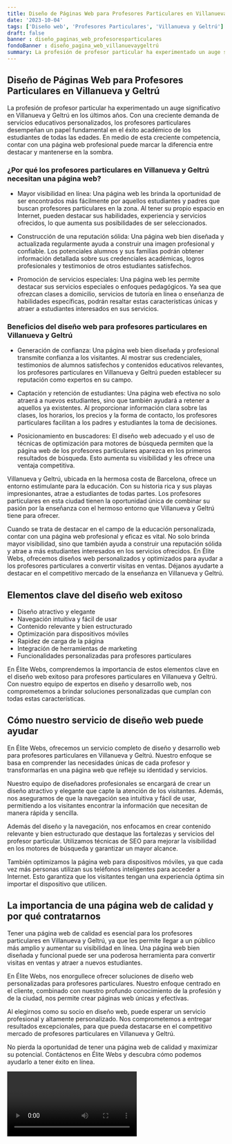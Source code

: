 ```yaml
---
title: Diseño de Páginas Web para Profesores Particulares en Villanueva y Geltrú
date: '2023-10-04'
tags: ['Diseño web', 'Profesores Particulares', 'Villanueva y Geltrú']
draft: false
banner : diseño_paginas_web_profesoresparticulares
fondoBanner : diseño_pagina_web_villanuevaygeltrú
summary: La profesión de profesor particular ha experimentado un auge significativo en Villanueva y Geltrú en los últimos años. Con una creciente demanda de servicios educativos personalizados, los profesores particulares desempeñan un papel fundamental en el éxito académico de los estudiantes de todas las edades. En medio de esta creciente competencia, contar con una página web profesional puede marcar la diferencia entre destacar y mantenerse en la sombra.
---
```


## Diseño de Páginas Web para Profesores Particulares en Villanueva y Geltrú

La profesión de profesor particular ha experimentado un auge significativo en Villanueva y Geltrú en los últimos años. Con una creciente demanda de servicios educativos personalizados, los profesores particulares desempeñan un papel fundamental en el éxito académico de los estudiantes de todas las edades. En medio de esta creciente competencia, contar con una página web profesional puede marcar la diferencia entre destacar y mantenerse en la sombra.

### ¿Por qué los profesores particulares en Villanueva y Geltrú necesitan una página web?

- Mayor visibilidad en línea: Una página web les brinda la oportunidad de ser encontrados más fácilmente por aquellos estudiantes y padres que buscan profesores particulares en la zona. Al tener su propio espacio en Internet, pueden destacar sus habilidades, experiencia y servicios ofrecidos, lo que aumenta sus posibilidades de ser seleccionados.

- Construcción de una reputación sólida: Una página web bien diseñada y actualizada regularmente ayuda a construir una imagen profesional y confiable. Los potenciales alumnos y sus familias podrán obtener información detallada sobre sus credenciales académicas, logros profesionales y testimonios de otros estudiantes satisfechos.

- Promoción de servicios especiales: Una página web les permite destacar sus servicios especiales o enfoques pedagógicos. Ya sea que ofrezcan clases a domicilio, servicios de tutoría en línea o enseñanza de habilidades específicas, podrán resaltar estas características únicas y atraer a estudiantes interesados en sus servicios.

### Beneficios del diseño web para profesores particulares en Villanueva y Geltrú

- Generación de confianza: Una página web bien diseñada y profesional transmite confianza a los visitantes. Al mostrar sus credenciales, testimonios de alumnos satisfechos y contenidos educativos relevantes, los profesores particulares en Villanueva y Geltrú pueden establecer su reputación como expertos en su campo.

- Captación y retención de estudiantes: Una página web efectiva no solo atraerá a nuevos estudiantes, sino que también ayudará a retener a aquellos ya existentes. Al proporcionar información clara sobre las clases, los horarios, los precios y la forma de contacto, los profesores particulares facilitan a los padres y estudiantes la toma de decisiones.

- Posicionamiento en buscadores: El diseño web adecuado y el uso de técnicas de optimización para motores de búsqueda permiten que la página web de los profesores particulares aparezca en los primeros resultados de búsqueda. Esto aumenta su visibilidad y les ofrece una ventaja competitiva.

Villanueva y Geltrú, ubicada en la hermosa costa de Barcelona, ofrece un entorno estimulante para la educación. Con su historia rica y sus playas impresionantes, atrae a estudiantes de todas partes. Los profesores particulares en esta ciudad tienen la oportunidad única de combinar su pasión por la enseñanza con el hermoso entorno que Villanueva y Geltrú tiene para ofrecer.

Cuando se trata de destacar en el campo de la educación personalizada, contar con una página web profesional y eficaz es vital. No solo brinda mayor visibilidad, sino que también ayuda a construir una reputación sólida y atrae a más estudiantes interesados en los servicios ofrecidos. En Élite Webs, ofrecemos diseños web personalizados y optimizados para ayudar a los profesores particulares a convertir visitas en ventas. Déjanos ayudarte a destacar en el competitivo mercado de la enseñanza en Villanueva y Geltrú.

<GifSeo />

<Cta />

## Elementos clave del diseño web exitoso

- Diseño atractivo y elegante
- Navegación intuitiva y fácil de usar
- Contenido relevante y bien estructurado
- Optimización para dispositivos móviles
- Rapidez de carga de la página
- Integración de herramientas de marketing
- Funcionalidades personalizadas para profesores particulares

En Élite Webs, comprendemos la importancia de estos elementos clave en el diseño web exitoso para profesores particulares en Villanueva y Geltrú. Con nuestro equipo de expertos en diseño y desarrollo web, nos comprometemos a brindar soluciones personalizadas que cumplan con todas estas características.

## Cómo nuestro servicio de diseño web puede ayudar

En Élite Webs, ofrecemos un servicio completo de diseño y desarrollo web para profesores particulares en Villanueva y Geltrú. Nuestro enfoque se basa en comprender las necesidades únicas de cada profesor y transformarlas en una página web que refleje su identidad y servicios.

Nuestro equipo de diseñadores profesionales se encargará de crear un diseño atractivo y elegante que capte la atención de los visitantes. Además, nos aseguramos de que la navegación sea intuitiva y fácil de usar, permitiendo a los visitantes encontrar la información que necesitan de manera rápida y sencilla.

Además del diseño y la navegación, nos enfocamos en crear contenido relevante y bien estructurado que destaque las fortalezas y servicios del profesor particular. Utilizamos técnicas de SEO para mejorar la visibilidad en los motores de búsqueda y garantizar un mayor alcance.

También optimizamos la página web para dispositivos móviles, ya que cada vez más personas utilizan sus teléfonos inteligentes para acceder a Internet. Esto garantiza que los visitantes tengan una experiencia óptima sin importar el dispositivo que utilicen.

## La importancia de una página web de calidad y por qué contratarnos

Tener una página web de calidad es esencial para los profesores particulares en Villanueva y Geltrú, ya que les permite llegar a un público más amplio y aumentar su visibilidad en línea. Una página web bien diseñada y funcional puede ser una poderosa herramienta para convertir visitas en ventas y atraer a nuevos estudiantes.

En Élite Webs, nos enorgullece ofrecer soluciones de diseño web personalizadas para profesores particulares. Nuestro enfoque centrado en el cliente, combinado con nuestro profundo conocimiento de la profesión y de la ciudad, nos permite crear páginas web únicas y efectivas.

Al elegirnos como su socio en diseño web, puede esperar un servicio profesional y altamente personalizado. Nos comprometemos a entregar resultados excepcionales, para que pueda destacarse en el competitivo mercado de profesores particulares en Villanueva y Geltrú.

No pierda la oportunidad de tener una página web de calidad y maximizar su potencial. Contáctenos en Élite Webs y descubra cómo podemos ayudarlo a tener éxito en línea.

<Video />

<CtaBot job='Profesores Particulares' city='Villanueva y Geltrú'/>

<Gmaps query='Villanueva y Geltrú+españa+maps' />